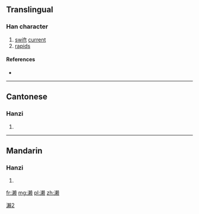 {{also|瀨}}
==Translingual==

[[Category:CJKV characters simplified differently in Japan and China|瀨2]]

===Han character===
{{Han char|rn=85|rad=水|as=13|sn=16|four=|canj=水木中人 (EDLO)|ids=⿰[[氵]][[赖]]}}

# [[swift]] [[current]]
# [[rapid]]s

====References====
* {{Han ref|kx=0655.201|hdz=31754.030|uh=6FD1|ud=28625}}

----

==Cantonese==

===Hanzi===
{{yue-hanzi|jyut=laai6|y=laai6|tra=瀨}}

# {{defn|lang=yue|sort=水13}}

----

==Mandarin==

===Hanzi===
{{cmn-hanzi|tra=瀨|pin=[[lài]] ([[lai4]])|wg=lai<sup>4</sup>}}

# {{defn|lang=cmn|sort=水13}}

[[fr:濑]]
[[mg:濑]]
[[pl:濑]]
[[zh:濑]]